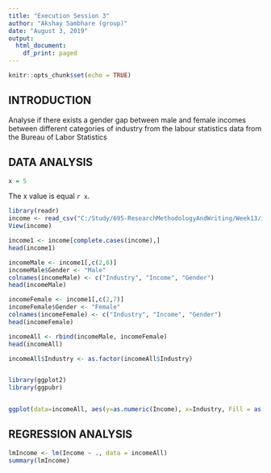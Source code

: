 ---
title: "Execution Session 3"
author: "Akshay Sambhare (group)"
date: "August 3, 2019"
output:
  html_document:
    df_print: paged
---

```{r setup, include=FALSE}
knitr::opts_chunk$set(echo = TRUE)
```

## INTRODUCTION


Analyse if there exists a gender gap between male and female incomes between different categories of industry from the labour statistics data from the Bureau of Labor Statistics


## DATA ANALYSIS

```{r echo = FALSE }

x = 5

```
The x value is equal `r x`.



```{r}

library(readr)
income <- read_csv("C:/Study/695-ResearchMethodologyAndWriting/Week13/income.csv")
View(income)

income1 <- income[complete.cases(income),]
head(income1)

incomeMale <- income1[,c(2,6)]
incomeMale$Gender <- "Male"
colnames(incomeMale) <- c("Industry", "Income", "Gender")
head(incomeMale)

incomeFemale <- income1[,c(2,7)]
incomeFemale$Gender <- "Female"
colnames(incomeFemale) <- c("Industry", "Income", "Gender")
head(incomeFemale)

incomeAll <- rbind(incomeMale, incomeFemale)
head(incomeAll)

incomeAll$Industry <- as.factor(incomeAll$Industry)


library(ggplot2)
library(ggpubr)


ggplot(data=incomeAll, aes(y=as.numeric(Income), x=Industry, Fill = as.factor(Gender))) + geom_bar(stat="identity", position=position_dodge(), aes(fill = Gender))  + ggpubr::rotate_x_text()

```

## REGRESSION ANALYSIS
```{r}
lmIncome <- lm(Income ~ ., data = incomeAll)
summary(lmIncome)


```
